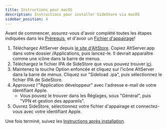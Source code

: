 ```yaml
---
title: Instructions pour macOS
description: Instructions pour installer SideStore via macOS
sidebar_position: 4
---
```


Avant de commencer, assurez-vous d'avoir complété toutes les étapes indiquées dans les [Prérequis](prerequisites), et d'avoir un [Fichier d'appairage](pairing-file)!

1. Téléchargez AltServer depuis [le site d'AltStore](https://cdn.altstore.io/file/altstore/altserver.zip). Copiez AltServer.app dans votre dossier /Applications, puis lancez-le. Il devrait apparaître comme une icône dans la barre de menus.
2. Téléchargez le fichier IPA de SideStore que vous pouvez trouver [ici](https://github.com/sidestore/sidestore/releases/latest/download/sidestore.ipa).
3. Maintenez la touche Option enfoncée et cliquez sur l’icône AltServer dans la barre de menus. Cliquez sur "Sideload .ipa", puis sélectionnez le fichier IPA de SideStore.
4. Approuvez l'"Application développeur" avec l'adresse e-mail de votre identifiant Apple.
    * Vous pouvez le trouver dans les Réglages, sous "Général", puis "VPN et gestion des appareils".
5. Ouvrez SideStore, sélectionnez votre fichier d'appairage et connectez-vous avec votre identifiant Apple.

Une fois terminé, suivez les [Instructions après installation](post-install).